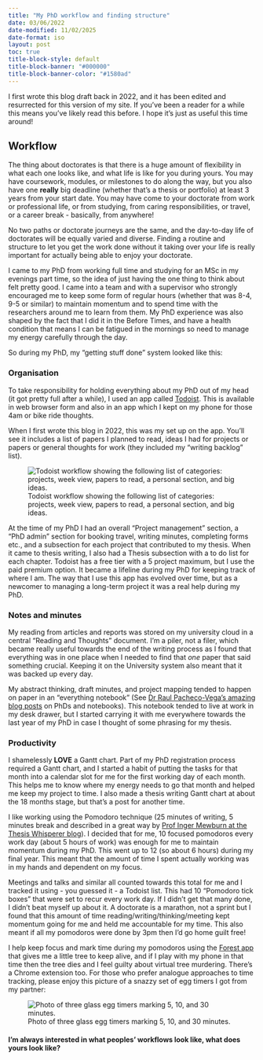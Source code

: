 ```yaml
---
title: "My PhD workflow and finding structure"
date: 03/06/2022
date-modified: 11/02/2025
date-format: iso
layout: post
toc: true
title-block-style: default
title-block-banner: "#000000"
title-block-banner-color: "#1580ad"
---
```


::: {.callout-note}

I first wrote this blog draft back in 2022, and it has been edited and resurrected for this version of my site. If you've been a reader for a while this means you've likely read this before. I hope it's just as useful this time around!

:::


## Workflow

The thing about doctorates is that there is a huge amount of flexibility in what each one looks like, and what life is like for you during yours. You may have coursework, modules, or milestones to do along the way, but you also have one **really** big deadline (whether that's a thesis or portfolio) at least 3 years from your start date. You may have come to your doctorate from work or professional life, or from studying, from caring responsibilities, or travel, or a career break - basically, from anywhere! 

No two paths or doctorate journeys are the same, and the day-to-day life of doctorates will be equally varied and diverse. Finding a routine and structure to let you get the work done without it taking over your life is really important for actually being able to enjoy your doctorate. 

I came to my PhD from working full time and studying for an MSc in my evenings part time, so the idea of just having the one thing to think about felt pretty good. I came into a team and with a supervisor who strongly encouraged me to keep some form of regular hours (whether that was 8-4, 9-5 or similar) to maintain momentum and to spend time with the researchers around me to learn from them. My PhD experience was also shaped by the fact that I did it in the Before Times, and have a health condition that means I can be fatigued in the mornings so need to manage my energy carefully through the day.  

So during my PhD, my “getting stuff done” system looked like this:


### Organisation
To take responsibility for holding everything about my PhD out of my head (it got pretty full after a while), I used an app called [Todoist](http://todoist.com/). This is available in web browser form and also in an app which I kept on my phone for those 4am or bike ride thoughts. 

When I first wrote this blog in 2022, this was my set up on the app. You'll see it includes a list of papers I planned to read, ideas I had for projects or papers or general thoughts for work (they included my “writing backlog” list).

![Todoist workflow showing the following list of categories: projects, week view, papers to read, a personal section, and big ideas.](old_todoist.jpg)

At the time of my PhD I had an overall “Project management” section, a “PhD admin” section for booking travel, writing minutes, completing forms etc., and a subsection for each project that contributed to my thesis. When it came to thesis writing, I also had a Thesis subsection with a to do list for each chapter. Todoist has a free tier with a 5 project maximum, but I use the paid premium option. It became a lifeline during my PhD for keeping track of where I am. The way that I use this app has evolved over time, but as a newcomer to managing a long-term project it was a real help during my PhD. 


### Notes and minutes
My reading from articles and reports was stored on my university cloud in a central “Reading and Thoughts” document. I'm a piler, not a filer, which became really useful towards the end of the writing process as I found that everything was in one place when I needed to find that *one* paper that said something crucial. Keeping it on the University system also meant that it was backed up every day.

My abstract thinking, draft minutes, and project mapping tended to happen on paper in an “everything notebook” (See [Dr Raul Pacheco-Vega’s amazing blog posts](http://www.raulpacheco.org/resources/the-everything-notebook) on PhDs and notebooks). This notebook tended to live at work in my desk drawer, but I started carrying it with me everywhere towards the last year of my PhD in case I thought of some phrasing for my thesis.

### Productivity
I shamelessly **LOVE** a Gantt chart. Part of my PhD registration process required a Gantt chart, and I started a habit of putting the tasks for that month into a calendar slot for me for the first working day of each month. This helps me to know where my energy needs to go that month and helped me keep my project to time. I also made a thesis writing Gantt chart at about the 18 months stage, but that’s a post for another time. 


I like working using the Pomodoro technique (25 minutes of writing, 5 minutes break and described in a great way by [Prof Inger Mewburn at the Thesis Whisperer blog](https://thesiswhisperer.com/2011/06/02/another-way-to-write-1000-words-a-day)). I decided that for me, 10 focused pomodoros every work day (about 5 hours of work) was enough for me to maintain momentum during my PhD. This went up to 12 (so about 6 hours) during my final year. This meant that the amount of time I spent actually working was in my hands and dependent on my focus.

Meetings and talks and similar all counted towards this total for me and I tracked it using - you guessed it - a Todoist list. This had 10 “Pomodoro tick boxes” that were set to recur every work day. If I didn’t get that many done, I didn’t beat myself up about it. A doctorate is a marathon, not a sprint but I found that this amount of time reading/writing/thinking/meeting kept momentum going for me and held me accountable for my time. This also meant if all my pomodoros were done by 3pm then I’d go home guilt free!  

I help keep focus and mark time during my pomodoros using the [Forest app](https://www.forestapp.cc) that gives me a little tree to keep alive, and if I play with my phone in that time then the tree dies and I feel guilty about virtual tree murdering. There’s a Chrome extension too. For those who prefer analogue approaches to time tracking, please enjoy this picture of a snazzy set of egg timers I got from my partner:

![Photo of three glass egg timers marking 5, 10, and 30 minutes.](eggtimer.jpg)


#### I'm always interested in what peoples' workflows look like, what does yours look like? 
 